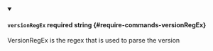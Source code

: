 
<details className="config-field" data-expandable="false" open>
<summary>

#### `versionRegEx` <span class="config-field-required" data-required="false">required</span> <span class="config-field-type">string</span> <span class="config-field-default"></span> <span class="config-field-enum"></span> {#require-commands-versionRegEx}

VersionRegEx is the regex that is used to parse the version

</summary>



</details>
